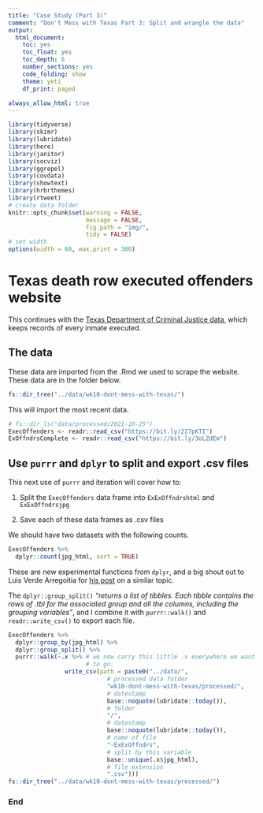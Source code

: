 ```yaml
---
title: "Case Study (Part 3)"
comment: "Don't Mess with Texas Part 3: Split and wrangle the data"
output: 
  html_document: 
    toc: yes
    toc_float: yes
    toc_depth: 6
    number_sections: yes
    code_folding: show
    theme: yeti
    df_print: paged

always_allow_html: true
---
```


```r
library(tidyverse)
library(skimr)
library(lubridate)
library(here)
library(janitor)
library(socviz)
library(ggrepel)
library(covdata)
library(showtext)
library(hrbrthemes)
library(rtweet)
# create data folder
knitr::opts_chunk$set(warning = FALSE,
                      message = FALSE,
                      fig.path = "img/",
                      tidy = FALSE)
# set width
options(width = 60, max.print = 300)
```

# Texas death row executed offenders website

This continues with the [Texas Department of Criminal Justice data](http://www.tdcj.state.tx.us/death_row/dr_executed_offenders.html), which keeps records of every inmate executed. 

## The data

These data are imported from the .Rmd we used to scrape the website. These data are in the folder below. 

```r
fs::dir_tree("../data/wk10-dont-mess-with-texas/")
```

This will import the most recent data.

```r
# fs::dir_ls("data/processed/2021-10-25")
ExecOffenders <- readr::read_csv("https://bit.ly/2Z7pKTI")
ExOffndrsComplete <- readr::read_csv("https://bit.ly/3oLZdEm")
```

## Use `purrr` and `dplyr` to split and export .csv files

This next use of `purrr` and iteration will cover how to:

1. Split the `ExecOffenders` data frame into `ExExOffndrshtml` and `ExExOffndrsjpg` 

2. Save each of these data frames as .csv files

We should have two datasets with the following counts. 

```r
ExecOffenders %>% 
  dplyr::count(jpg_html, sort = TRUE)
```

These are new experimental functions from `dplyr`, and a big shout out to Luis Verde Arregoitia for [his post](https://luisdva.github.io/rstats/export-iteratively/) on a similar topic. 

The `dplyr::group_split()` *"returns a list of tibbles. Each tibble contains the rows of .tbl for the associated group and all the columns, including the grouping variables"*, and I combine it with `purrr::walk()` and `readr::write_csv()` to export each file. 

```r
ExecOffenders %>% 
  dplyr::group_by(jpg_html) %>% 
  dplyr::group_split() %>% 
  purrr::walk(~.x %>% # we now carry this little .x everywhere we want it 
                      # to go.
                write_csv(path = paste0("../data/", 
                            # processed data folder
                            "wk10-dont-mess-with-texas/processed/",
                            # datestamp
                            base::noquote(lubridate::today()),
                            # folder
                            "/",
                            # datestamp
                            base::noquote(lubridate::today()),
                            # name of file
                            "-ExExOffndrs",
                            # split by this variable
                            base::unique(.x$jpg_html), 
                            # file extension
                            ".csv")))
fs::dir_tree("../data/wk10-dont-mess-with-texas/processed/")
```

### End
